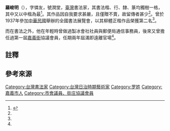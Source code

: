 {{Infobox person
| 姓名       = 羅峻明<br><small>''Lô Tsùn-Bîn''<small>
| 圖像       = 
| 圖像大小   = 
| 圖像替代   = 
| 圖像說明   = 
| 本名       = 
| 出生日期   =  {{Birth date|1872|12|24}} 
| 出生地     = {{flag|QING|1862}}[[臺灣府|臺灣府]][[嘉義縣_(清朝)|嘉義縣]]西堡山仔頂庄一百二十番地之一
| 死亡日期   =  {{Death date and age|1938|05|03|1872|12|24}}
| 死亡地     = {{TWN-JPN}}[[台南州|台南州]][[嘉義郡|嘉義郡]]南門町三丁目三十一番地{{NoteTag|1=今嘉義市鎮南里4鄰民族路272號<ref name="志"/>}}
| 國籍       = {{JPN-EMP}}
| 教育程度   = 
| 母校       = 嘉義公學校（速成科）
| 職業       = 
| 知名於     = [[書法|書法]]
| 董事會     = 
| 宗教信仰   = 
| 宗派       = 
| 配偶       = 
| 伴侶       = 
| 子女       = 男：羅登甲、羅祖蔭、羅崇仁<br/>女：羅掌珠、羅香
| 父母       = 羅清雲
| 親屬       = 
| 呼號       = 
| 獎項       = 
}}

'''羅峻明'''（{{bd|1872年|12月24日|1938年|5月3日}}），字憐友，號潤堂，[[臺灣|臺灣]]書法家，其書法楷、行、隸、篆均獨樹一格，其中又以中楷為最<ref name="志">{{cite book|author=陳淵燦  |title=《嘉義市志·人物志·羅峻明》 |year=2004 |publisher=嘉義市政府 |isbn=957-01-8808-1 |pages=63－65頁 }}</ref>。其作品因自我要求甚嚴，且僅贈不賣，故留傳者甚少<ref name="志"/>。曾於1937年參加[[中華民國|中華民國]]舉辦的全國書法展覽會，以其柳體正楷作品榮獲第二名<ref name="志"/>。

而在書法之外，他在年輕時曾做過製冰會社社員與郵便局通信事務員，後來又曾擔任過第一屆[[嘉義街|嘉義街]]協議會員，任期兩年屆滿即遠離官場<ref name="志"/>。

== 註釋 ==
<div class="references-small">
{{NoteFoot}}
</div>

== 參考來源 ==
{{reflist}}

[[Category:台灣書法家|Category:台灣書法家]]
[[Category:台灣日治時期藝術家|Category:台灣日治時期藝術家]]
[[Category:罗姓|Category:罗姓]]
[[Category:嘉義市人|Category:嘉義市人]]
[[Category:市會議員、街庄協議會員|Category:市會議員、街庄協議會員]]